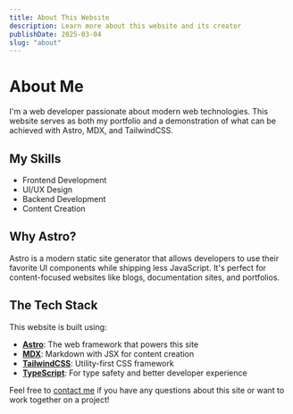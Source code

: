 ```yaml
---
title: About This Website
description: Learn more about this website and its creator
publishDate: 2025-03-04
slug: "about"
---
```


# About Me

I'm a web developer passionate about modern web technologies. This website serves as both my portfolio and a demonstration of what can be achieved with Astro, MDX, and TailwindCSS.

## My Skills

- Frontend Development
- UI/UX Design
- Backend Development
- Content Creation

## Why Astro?

Astro is a modern static site generator that allows developers to use their favorite UI components while shipping less JavaScript. It's perfect for content-focused websites like blogs, documentation sites, and portfolios.

## The Tech Stack

This website is built using:

- **[Astro](https://astro.build/)**: The web framework that powers this site
- **[MDX](https://mdxjs.com/)**: Markdown with JSX for content creation
- **[TailwindCSS](https://tailwindcss.com/)**: Utility-first CSS framework
- **[TypeScript](https://www.typescriptlang.org/)**: For type safety and better developer experience

Feel free to [contact me](#) if you have any questions about this site or want to work together on a project!